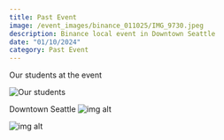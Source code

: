 ```yaml
---
title: Past Event
image: /event_images/binance_011025/IMG_9730.jpeg
description: Binance local event in Downtown Seattle
date: "01/10/2024"
category: Past Event
---
```


Our students at the event

![Our students](/event_images/binance_011025/IMG_9730.jpeg)

Downtown Seattle
![img alt](/event_images/binance_011025/IMG_9716.jpeg)

![img alt](/event_images/binance_011025/IMG_9718.jpeg)
